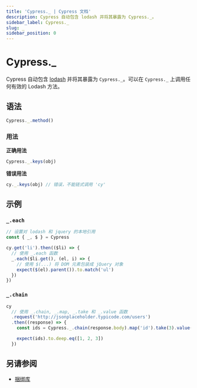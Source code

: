 ```yaml
---
title: 'Cypress._ | Cypress 文档'
description: Cypress 自动包含 lodash 并将其暴露为 Cypress._。
sidebar_label: Cypress._
slug: _
sidebar_position: 0
---
```


<ProductHeading product="app" />

# Cypress._

Cypress 自动包含 [lodash](https://lodash.com/) 并将其暴露为 `Cypress._`。可以在 `Cypress._` 上调用任何有效的 Lodash 方法。

## 语法

```javascript
Cypress._.method()
```

### 用法

<Icon name="check-circle" color="green" /> **正确用法**

```javascript
Cypress._.keys(obj)
```

<Icon name="exclamation-triangle" color="red" /> **错误用法**

```javascript
cy._.keys(obj) // 错误，不能链式调用 'cy'
```

## 示例

### `_.each`

```javascript
// 设置对 lodash 和 jquery 的本地引用
const { _, $ } = Cypress

cy.get('li').then(($li) => {
  // 使用 _.each 函数
  _.each($li.get(), (el, i) => {
    // 使用 $(...) 将 DOM 元素包装成 jQuery 对象
    expect($(el).parent()).to.match('ul')
  })
})
```

### `_.chain`

```javascript
cy
  // 使用 _.chain, _.map, _.take 和 _.value 函数
  .request('http://jsonplaceholder.typicode.com/users')
  .then((response) => {
    const ids = Cypress._.chain(response.body).map('id').take(3).value()

    expect(ids).to.deep.eq([1, 2, 3])
  })
```

## 另请参阅

- [捆绑库](/app/references/bundled-libraries)